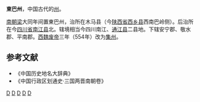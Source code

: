 '''東巴州'''，中国古代的[[州|州]]。

[[南朝梁|南朝梁]]大同年间置東巴州，治所在木马县（今[[陕西省|陕西省]][[西乡县|西乡县]]西南巴岭侧）。后治所在今[[四川省|四川省]][[南江县|南江县]]北。辖境相当今四川南江、[[通江县|通江县]]二县地。下辖安宁郡、敬水郡、平南郡。[[西魏|西魏]][[元钦|废帝]]三年（554年）改为[[集州_(北周)|集州]]。
==参考文献==
* 《中国历史地名大辞典》
* 《中国行政区划通史·三国两晋南朝卷》
{{南朝行政区划|nocat}}
[[Category:南梁的州|D]]
[[Category:四川的州|D]]
[[Category:陕西的州|D]]
[[Category:巴中行政区划史|D]]
[[Category:汉中行政区划史|D]]